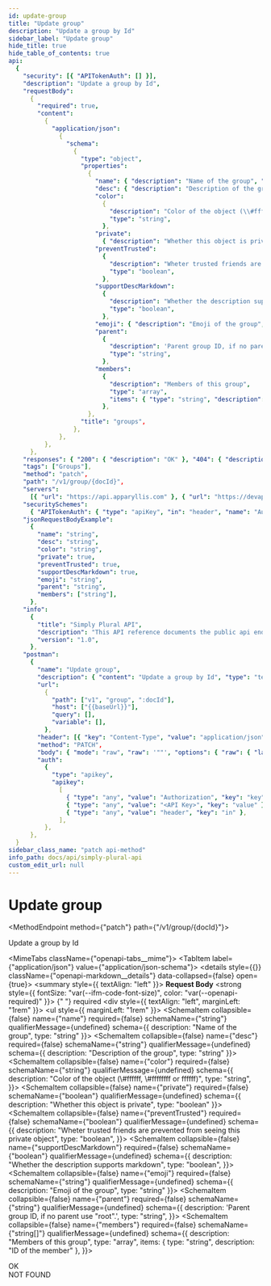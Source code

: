 ```yaml
---
id: update-group
title: "Update group"
description: "Update a group by Id"
sidebar_label: "Update group"
hide_title: true
hide_table_of_contents: true
api:
  {
    "security": [{ "APITokenAuth": [] }],
    "description": "Update a group by Id",
    "requestBody":
      {
        "required": true,
        "content":
          {
            "application/json":
              {
                "schema":
                  {
                    "type": "object",
                    "properties":
                      {
                        "name": { "description": "Name of the group", "type": "string" },
                        "desc": { "description": "Description of the group", "type": "string" },
                        "color":
                          {
                            "description": "Color of the object (\\#ffffff, \\#ffffffff or ffffff)",
                            "type": "string",
                          },
                        "private":
                          { "description": "Whether this object is private", "type": "boolean" },
                        "preventTrusted":
                          {
                            "description": "Wheter trusted friends are prevented from seeing this private object",
                            "type": "boolean",
                          },
                        "supportDescMarkdown":
                          {
                            "description": "Whether the description supports markdown",
                            "type": "boolean",
                          },
                        "emoji": { "description": "Emoji of the group", "type": "string" },
                        "parent":
                          {
                            "description": 'Parent group ID, if no parent use "root".',
                            "type": "string",
                          },
                        "members":
                          {
                            "description": "Members of this group",
                            "type": "array",
                            "items": { "type": "string", "description": "ID of the member" },
                          },
                      },
                    "title": "groups",
                  },
              },
          },
      },
    "responses": { "200": { "description": "OK" }, "404": { "description": "NOT FOUND" } },
    "tags": ["Groups"],
    "method": "patch",
    "path": "/v1/group/{docId}",
    "servers":
      [{ "url": "https://api.apparyllis.com" }, { "url": "https://devapi.apparyllis.com" }],
    "securitySchemes":
      { "APITokenAuth": { "type": "apiKey", "in": "header", "name": "Authorization" } },
    "jsonRequestBodyExample":
      {
        "name": "string",
        "desc": "string",
        "color": "string",
        "private": true,
        "preventTrusted": true,
        "supportDescMarkdown": true,
        "emoji": "string",
        "parent": "string",
        "members": ["string"],
      },
    "info":
      {
        "title": "Simply Plural API",
        "description": "This API reference documents the public api endpoints. You can see a list of all public endpoints here https://github.com/ApparyllisOrg/SimplyPluralApi/blob/main/src/api/v1/routes.ts",
        "version": "1.0",
      },
    "postman":
      {
        "name": "Update group",
        "description": { "content": "Update a group by Id", "type": "text/plain" },
        "url":
          {
            "path": ["v1", "group", ":docId"],
            "host": ["{{baseUrl}}"],
            "query": [],
            "variable": [],
          },
        "header": [{ "key": "Content-Type", "value": "application/json" }],
        "method": "PATCH",
        "body": { "mode": "raw", "raw": '""', "options": { "raw": { "language": "json" } } },
        "auth":
          {
            "type": "apikey",
            "apikey":
              [
                { "type": "any", "value": "Authorization", "key": "key" },
                { "type": "any", "value": "<API Key>", "key": "value" },
                { "type": "any", "value": "header", "key": "in" },
              ],
          },
      },
  }
sidebar_class_name: "patch api-method"
info_path: docs/api/simply-plural-api
custom_edit_url: null
---
```



<h1 className={"openapi__heading"}>Update group</h1>

<MethodEndpoint method={"patch"} path={"/v1/group/{docId}"}></MethodEndpoint>

Update a group by Id

<MimeTabs className={"openapi-tabs__mime"}>
  <TabItem label={"application/json"} value={"application/json-schema"}>
    <details style={{}} className={"openapi-markdown__details"} data-collapsed={false} open={true}>
      <summary style={{ textAlign: "left" }}>
        <strong>Request Body</strong>
        <strong style={{ fontSize: "var(--ifm-code-font-size)", color: "var(--openapi-required)" }}>
          {" "}
          required
        </strong>
      </summary>
      <div style={{ textAlign: "left", marginLeft: "1rem" }}></div>
      <ul style={{ marginLeft: "1rem" }}>
        <SchemaItem
          collapsible={false}
          name={"name"}
          required={false}
          schemaName={"string"}
          qualifierMessage={undefined}
          schema={{ description: "Name of the group", type: "string" }}></SchemaItem>
        <SchemaItem
          collapsible={false}
          name={"desc"}
          required={false}
          schemaName={"string"}
          qualifierMessage={undefined}
          schema={{ description: "Description of the group", type: "string" }}></SchemaItem>
        <SchemaItem
          collapsible={false}
          name={"color"}
          required={false}
          schemaName={"string"}
          qualifierMessage={undefined}
          schema={{
            description: "Color of the object (\\#ffffff, \\#ffffffff or ffffff)",
            type: "string",
          }}></SchemaItem>
        <SchemaItem
          collapsible={false}
          name={"private"}
          required={false}
          schemaName={"boolean"}
          qualifierMessage={undefined}
          schema={{ description: "Whether this object is private", type: "boolean" }}></SchemaItem>
        <SchemaItem
          collapsible={false}
          name={"preventTrusted"}
          required={false}
          schemaName={"boolean"}
          qualifierMessage={undefined}
          schema={{
            description: "Wheter trusted friends are prevented from seeing this private object",
            type: "boolean",
          }}></SchemaItem>
        <SchemaItem
          collapsible={false}
          name={"supportDescMarkdown"}
          required={false}
          schemaName={"boolean"}
          qualifierMessage={undefined}
          schema={{
            description: "Whether the description supports markdown",
            type: "boolean",
          }}></SchemaItem>
        <SchemaItem
          collapsible={false}
          name={"emoji"}
          required={false}
          schemaName={"string"}
          qualifierMessage={undefined}
          schema={{ description: "Emoji of the group", type: "string" }}></SchemaItem>
        <SchemaItem
          collapsible={false}
          name={"parent"}
          required={false}
          schemaName={"string"}
          qualifierMessage={undefined}
          schema={{
            description: 'Parent group ID, if no parent use "root".',
            type: "string",
          }}></SchemaItem>
        <SchemaItem
          collapsible={false}
          name={"members"}
          required={false}
          schemaName={"string[]"}
          qualifierMessage={undefined}
          schema={{
            description: "Members of this group",
            type: "array",
            items: { type: "string", description: "ID of the member" },
          }}></SchemaItem>
      </ul>
    </details>
  </TabItem>
</MimeTabs>
<div>
  <div>
    <ApiTabs>
      <TabItem label={"200"} value={"200"}>
        <div>OK</div>
        <div></div>
      </TabItem>
      <TabItem label={"404"} value={"404"}>
        <div>NOT FOUND</div>
        <div></div>
      </TabItem>
    </ApiTabs>
  </div>
</div>
